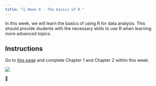 ```yaml
---
title: "🗓️ Week 8 - The basics of R "
---
```


In this week, we will learn the basics of using R for data analysis. This should provide students with the necessary skills to use R when learning more advanced topics.


## Instructions

Go to [this page](https://learnr.numbat.space/) and complete Chapter 1 and Chapter 2 within this week.  

![](figures/R_chapter_1_2.png)

🎥 





